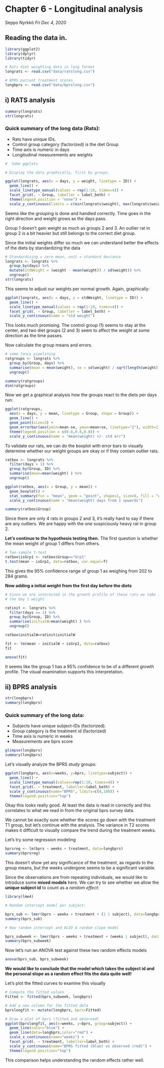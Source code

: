 # Chapter 6 - Longitudinal analysis

Seppo Nyrkkö _Fri Dec 4, 2020_

## Reading the data in.

```r
library(ggplot2)
library(dplyr)
library(tidyr)

# Rats diet weighting data in long format
longrats <- read.csv("data/ratslong.csv")

# BPRS patient treatment scores
longbprs <- read.csv("data/bprslong.csv")
```

## i) RATS analysis

```r

summary(longrats)
str(longrats)

```
### Quick summary of the long data (Rats):
* Rats have unique IDs.
* Control group category (factorized) is the diet Group
* Time axis is numeric in days
* Longitudinal measurements are weights

```r
#  Some ggplots

# Display the data graphically, first by groups.

ggplot(longrats, aes(x = days, y = weight, linetype = ID)) +
  geom_line() +
  scale_linetype_manual(values = rep(1:10, times=4)) +
  facet_grid(. ~ Group, labeller = label_both) +
  theme(legend.position = "none") +
  scale_y_continuous(limits = c(min(longrats$weight), max(longrats$weight)))

```

Seems like the grouping is done and handled correctly.
Time goes in the right direction and weight grows as the days pass.

Group 1 doesn't gain weight as much as groups 2 and 3.
An outlier rat in group 2 is a bit heavier but still 
belongs to the correct diet group.


Since the initial weights differ so much we can understand better
the effects of the diets by standardizing the data
```r
# Standardizing = zero mean, unit = standard deviance
longrats <- longrats %>%
  group_by(days) %>%
  mutate(stdWeight = (weight - mean(weight)) / sd(weight)) %>%
  ungroup()
str(longrats)

```
This seems to adjust our weights per normal growth.
Again, graphically:
```r
ggplot(longrats, aes(x = days, y = stdWeight, linetype = ID)) +
  geom_line() +
  scale_linetype_manual(values = rep(1:10, times=4)) +
  facet_grid(. ~ Group, labeller = label_both) +
  scale_y_continuous(name = "std weight")
```

This looks much promising. The control group (1) seems to stay
at the center, and two diet groups (2 and 3) seem to affect the
weight at some direction as the time passes.

Now calculate the group means and errors.
```r

# some fancy pipelining 
ratgroups <- longrats %>%
  group_by(Group, days) %>%
  summarise(mean = mean(weight), se = sd(weight) / sqrt(length(weight))) %>%
  ungroup()

summary(ratgroups)
dim(ratgroups)
```

Now we get a graphical analysis how the groups react to the diets
per days run:
```r
ggplot(ratgroups,
  aes(x = days, y = mean, linetype = Group, shape = Group)) +
  geom_line() +
  geom_point(size=3) +
  geom_errorbar(aes(ymin=mean-se, ymax=mean+se, linetype="2"), width=1) +
  theme(legend.position = c(0.8,0.8,0.8)) +
  scale_y_continuous(name = "mean(weight) +/- std err")
```


To validate our rats, we can do the boxplot with error bars
to visually determine whether
our weight groups are okay or if they contain outlier rats.

```r
ratbox <- longrats %>%
  filter(days > 1) %>%
  group_by(Group, ID) %>%
  summarise(mean=mean(weight) ) %>%
  ungroup()

```

```r
ggplot(ratbox, aes(x = Group, y = mean)) +
  geom_boxplot() +
  stat_summary(fun = "mean", geom = "point", shape=1, size=8, fill = "white", col="red") +
  scale_y_continuous(name = "mean(weight) days from 1 upwards")

```


```r
summary(ratbox$Group)
```
Since there are only 4 rats in groups 2 and 3, it's really hard
to say if there are any outliers. We are happy with the one
suspiciously heavy rat in group 2. 

**Let's continue to the hypothesis testing then.**
The first question is whether the mean weight of group 1 differs from others.

```r
# Two-sample t-test
ratbox$isGrp1 <- ratbox$Group=="Grp1"
t.test(mean ~ isGrp1, data=ratbox, var.equal=T)

```

This gives the 95% confidence range of group 1 as weighing from 202 to 284 grams.


**Now adding a initial weight from the first day before the diets**

```r
# Since we are interested in the growth profile of these rats we take in account
# the day 1 weight

ratinit <- longrats %>%
  filter(days == 1) %>%
  group_by(Group, ID) %>%
  summarise(initialW=mean(weight) ) %>%
  ungroup()

ratbox$initialW=ratinit$initialW

fit <- lm(mean ~ initialW + isGrp1, data=ratbox)
fit

anova(fit)
```
It seems like the group 1 has a 95% confidence to be of a different
growth profile. The visual examination supports this interpretation.



## ii) BPRS analysis


```r
str(longbprs)
summary(longbprs)

```
### Quick summary of the long data:
* Subjects have unique subject-IDs (factorized).
* Group category is the treatment id (factorized) 
* Time axis is numeric in weeks
* Measurements are bprs score 


```r
glimpse(longbprs)
summary(longbprs)
```
Let's visually analyze the BPRS study groups:
```r

ggplot(longbprs, aes(x=weeks, y=bprs, linetype=subject)) +
  geom_line() +
  scale_linetype_manual(values=rep(1:10, times=4)) +
  facet_grid(. ~ treatment, labeller=label_both) +
  scale_y_continuous(name="BPRS", limits=c(0,100)) +
  theme(legend.position="top")

```

Okay this looks really good. At least the data is read in correctly and
this correlates to what we read in from the original bprs survey data.

We cannot be exactly sure whether the scores go down with the treatment
T1 group, but let's continue with the analysis. The variance in T2 scores
makes it difficult to visually compare the trend during the treatment weeks.

Let's try some regression modeling

```r

bprsreg <- lm(bprs ~ weeks + treatment, data=longbprs)
summary(bprsreg)
```

This doesn't show yet any significance of the treatment,
as regards to the group means,
but the weeks undergone seems to be a significant variable.

Since the observations are from repeating individuals,
we would like to introduce some **mixed models** here.
We can try to see whether we allow the **unique subject id** to
count as a *random effect*:


```r
library(lme4)

# Random intercept model per subject:

bprs_sub <- lmer(bprs ~ weeks + treatment + (1 | subject), data=longbprs, REML = F)
summary(bprs_sub)

```

```r
# Now random intercept and ALSO A random slope model

bprs_subweek <- lmer(bprs ~ weeks + treatment + (weeks | subject), data=longbprs, REML = F)
summary(bprs_subweek)

```
Now let's run an ANOVA test against these two random effects models

```r
anova(bprs_sub, bprs_subweek)
```

**We would like to conclude that the model which takes the subject id and the personal slope as a random effect fits the data quite well!**

Let's plot the fitted curves to examine this visually

```r

# Compute the fitted values 
Fitted <- fitted(bprs_subweek, longbprs)

# Add a new column for the fitted data
bprslongfit <- mutate(longbprs, bprs=Fitted)

# Draw a plot of bprs (fitted and observed)
ggplot(bprslongfit, aes(x=weeks, y=bprs, group=subject)) +
  geom_line(color="blue") +
  geom_line(data=longbprs,color="red") +
  scale_x_continuous(name="weeks") +
  facet_grid(. ~ treatment, labeller=label_both) +
  scale_y_continuous(name="BPRS fitted (blue) vs observed (red)") +
  theme(legend.position="top")
```

This comparison helps understanding the random effects rather well.